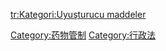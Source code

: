 {{Commonscat|Drugs}}

[[Category:药物管制|Category:药物管制]]
[[Category:行政法|Category:行政法]]

[[tr:Kategori:Uyuşturucu_maddeler|tr:Kategori:Uyuşturucu maddeler]]